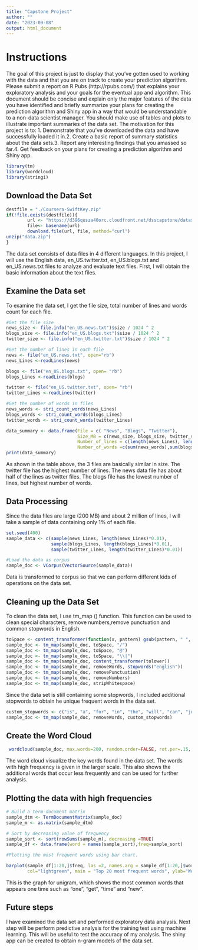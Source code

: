 ---
title: "Capstone Project"
author: ""
date: "2023-09-08"
output: html_document
---
# Instructions 
The goal of this project is just to display that you've gotten used to working with the data and that you are on track to create your prediction algorithm. Please submit a report on R Pubs (http://rpubs.com/) that explains your exploratory analysis and your goals for the eventual app and algorithm. This document should be concise and explain only the major features of the data you have identified and briefly summarize your plans for creating the prediction algorithm and Shiny app in a way that would be understandable to a non-data scientist manager. You should make use of tables and plots to illustrate important summaries of the data set. The motivation for this project is to: 1. Demonstrate that you've downloaded the data and have successfully loaded it in.2. Create a basic report of summary statistics about the data sets.3. Report any interesting findings that you amassed so far.4. Get feedback on your plans for creating a prediction algorithm and Shiny app. 


```{r}
library(tm)
library(wordcloud)
library(stringi)
```

## Download the Data Set
```{r, eval=FALSE}
destfile = "./Coursera-SwiftKey.zip"
if(!file.exists(destfile)){
        url <- "https://d396qusza40orc.cloudfront.net/dsscapstone/dataset/Coursera-SwiftKey.zip"
        file<- basename(url)
        download.file(url, file, method="curl")
unzip("data.zip")
}
```

The data set consists of data files in 4 different languages. In this project, I will use the English data, en_US.twitter.txt, en_US.blogs.txt and en_US.news.txt files to analyze and evaluate text files. First, I will obtain the basic information about the text files.  


## Examine the Data set

To examine the data set, I get the file size, total number of lines and words count for each file. 

```{r}
#Get the file size 
news_size <- file.info("en_US.news.txt")$size / 1024 ^ 2
blogs_size <- file.info("en_US.blogs.txt")$size / 1024 ^ 2
twitter_size <- file.info("en_US.twitter.txt")$size / 1024 ^ 2

#Get the number of lines in each file
news <- file("en_US.news.txt", open="rb")
news_Lines <-readLines(news)

blogs <- file("en_US.blogs.txt", open= "rb")
blogs_Lines <-readLines(blogs)

twitter <- file("en_US.twitter.txt", open= "rb")
twitter_Lines <-readLines(twitter)

#Get the number of words in files
news_words <- stri_count_words(news_Lines)
blogs_words <- stri_count_words(blogs_Lines)
twitter_words <- stri_count_words(twitter_Lines)

data_summary <- data.frame(File = c( "News", "Blogs", "Twitter"),
                           Size_MB = c(news_size, blogs_size, twitter_size),
                           Number_of_lines = c(length(news_Lines), length(blogs_Lines), length(twitter_Lines)),
                           Number_of_words =c(sum(news_words),sum(blogs_words), sum(twitter_words) ) )
print(data_summary)
```
As shown in the table above, the 3 files are basically similar in size. The twitter file has the highest number of lines. The news data file has about half of the lines as twitter files.  The blogs file has the lowest number of lines, but highest number of words. 


## Data Processing 
Since the data files are large (200 MB) and about 2 million of lines, I will take a sample of data containing only 1% of each file. 
```{r}
set.seed(400)
sample_data <- c(sample(news_Lines, length(news_Lines)*0.01),
                 sample(blogs_Lines, length(blogs_Lines)*0.01),
                 sample(twitter_Lines, length(twitter_Lines)*0.01))

#Load the data as corpus
sample_doc <- VCorpus(VectorSource(sample_data))
```
Data is transformed to corpus so that we can perform different kids of operations on the data set.

##  Cleaning up the Data Set
To clean the data set, I use tm_map () function. This function can be used to clean special characters, remove numbers,remove punctuation and common stopwords in English.

```{r}
toSpace <- content_transformer(function(x, pattern) gsub(pattern, " ", x))
sample_doc <- tm_map(sample_doc, toSpace, "/")
sample_doc <- tm_map(sample_doc, toSpace, "@")
sample_doc <- tm_map(sample_doc, toSpace, "\\|")
sample_doc <- tm_map(sample_doc, content_transformer(tolower))
sample_doc <- tm_map(sample_doc, removeWords, stopwords("english"))
sample_doc <- tm_map(sample_doc, removePunctuation)
sample_doc <- tm_map(sample_doc, removeNumbers)
sample_doc <- tm_map(sample_doc, stripWhitespace)

```
Since the data set is still containing some stopwords, I included  additional stopwords to obtain he unique frequent words in the data set. 
```{r}
custom_stopwords <- c("is", "a", "for", "in", "the", "will", "can", "just", "like", "said")
sample_doc <- tm_map(sample_doc, removeWords, custom_stopwords)
```

## Create the Word Cloud

```{r}
 wordcloud(sample_doc, max.words=200, random.order=FALSE, rot.per=.15, colors=brewer.pal(8, "Dark2"), scale=c(3, .3))

```

The word cloud visualize the key words found in the data set. The words with high frequency is given in the larger scale. This also shows the additional words that occur less frequently and can be used for further analysis. 

## Plotting the data with high frequencies 
```{r}
# Build a term-document matrix
sample_dtm <- TermDocumentMatrix(sample_doc)
sample_m <- as.matrix(sample_dtm)

# Sort by decreasing value of frequency
sample_sort <- sort(rowSums(sample_m), decreasing =TRUE)
sample_df <- data.frame(word = names(sample_sort),freq=sample_sort)

#Plotting the most frequent words using bar chart. 

barplot(sample_df[1:20,]$freq, las =2, names.arg = sample_df[1:20,]$word, 
        col="lightgreen", main = "Top 20 most frequent words", ylab="Word frequencies")

```

This is the graph for unigram, which shows the most common words that appears one time such as "one", "get", "time" and "new". 



## Future steps 
I have examined the data set and performed exploratory data analysis. Next step will be perform predictive analysis for the training test using machine learning. This will be useful to test the accuracy of my analysis. The shiny app can be created to obtain n-gram models of the data set. 
